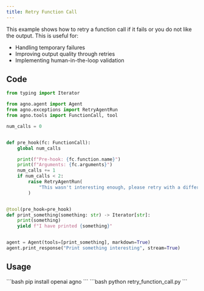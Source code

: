 ```yaml
---
title: Retry Function Call
---
```


This example shows how to retry a function call if it fails or you do not like the output. This is useful for:
- Handling temporary failures
- Improving output quality through retries
- Implementing human-in-the-loop validation

## Code

```python retry_function_call.py
from typing import Iterator

from agno.agent import Agent
from agno.exceptions import RetryAgentRun
from agno.tools import FunctionCall, tool

num_calls = 0


def pre_hook(fc: FunctionCall):
    global num_calls

    print(f"Pre-hook: {fc.function.name}")
    print(f"Arguments: {fc.arguments}")
    num_calls += 1
    if num_calls < 2:
        raise RetryAgentRun(
            "This wasn't interesting enough, please retry with a different argument"
        )


@tool(pre_hook=pre_hook)
def print_something(something: str) -> Iterator[str]:
    print(something)
    yield f"I have printed {something}"


agent = Agent(tools=[print_something], markdown=True)
agent.print_response("Print something interesting", stream=True)
```

## Usage

<Steps>
  <Snippet file="create-venv-step.mdx" />

  <Step title="Install libraries">
    ```bash
    pip install openai agno
    ```
  </Step>

  <Step title="Run the agent">
    ```bash
    python retry_function_call.py
    ```
  </Step>

</Steps>